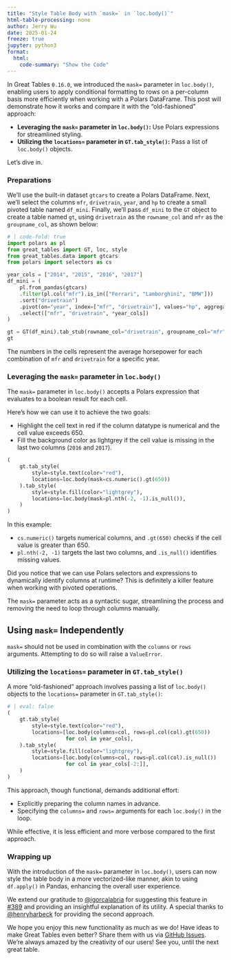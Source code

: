 ```yaml
---
title: "Style Table Body with `mask=` in `loc.body()`"
html-table-processing: none
author: Jerry Wu
date: 2025-01-24
freeze: true
jupyter: python3
format:
  html:
    code-summary: "Show the Code"
---
```


In Great Tables `0.16.0`, we introduced the `mask=` parameter in `loc.body()`, enabling users to apply conditional formatting to rows on a per-column basis more efficiently when working with a Polars DataFrame. This post will demonstrate how it works and compare it with the "old-fashioned" approach:

* **Leveraging the `mask=` parameter in `loc.body()`:** Use Polars expressions for streamlined styling.
* **Utilizing the `locations=` parameter in `GT.tab_style()`:** Pass a list of `loc.body()` objects.

Let’s dive in.

### Preparations
We'll use the built-in dataset `gtcars` to create a Polars DataFrame. Next, we'll select the columns `mfr`, `drivetrain`, `year`, and `hp` to create a small pivoted table named `df_mini`. Finally, we'll pass `df_mini` to the `GT` object to create a table named `gt`, using `drivetrain` as the `rowname_col` and `mfr` as the `groupname_col`, as shown below:
```python
# | code-fold: true
import polars as pl
from great_tables import GT, loc, style
from great_tables.data import gtcars
from polars import selectors as cs

year_cols = ["2014", "2015", "2016", "2017"]
df_mini = (
    pl.from_pandas(gtcars)
    .filter(pl.col("mfr").is_in(["Ferrari", "Lamborghini", "BMW"]))
    .sort("drivetrain")
    .pivot(on="year", index=["mfr", "drivetrain"], values="hp", aggregate_function="mean")
    .select(["mfr", "drivetrain", *year_cols])
)

gt = GT(df_mini).tab_stub(rowname_col="drivetrain", groupname_col="mfr").opt_stylize(color="cyan")
gt
```

The numbers in the cells represent the average horsepower for each combination of `mfr` and `drivetrain` for a specific year.

### Leveraging the `mask=` parameter in `loc.body()`
The `mask=` parameter in `loc.body()` accepts a Polars expression that evaluates to a boolean result for each cell.

Here’s how we can use it to achieve the two goals:

* Highlight the cell text in red if the column datatype is numerical and the cell value exceeds 650.
* Fill the background color as lightgrey if the cell value is missing in the last two columns (`2016` and `2017`).

```python
(
    gt.tab_style(
        style=style.text(color="red"),
        locations=loc.body(mask=cs.numeric().gt(650))
    ).tab_style(
        style=style.fill(color="lightgrey"),
        locations=loc.body(mask=pl.nth(-2, -1).is_null()),
    )
)
```

In this example:

* `cs.numeric()` targets numerical columns, and `.gt(650)` checks if the cell value is greater than 650.
* `pl.nth(-2, -1)` targets the last two columns, and `.is_null()` identifies missing values.

Did you notice that we can use Polars selectors and expressions to dynamically identify columns at runtime? This is definitely a killer feature when working with pivoted operations.

The `mask=` parameter acts as a syntactic sugar, streamlining the process and removing the need to loop through columns manually.

::: {.callout-warning collapse="false"}
## Using `mask=` Independently
`mask=` should not be used in combination with the `columns` or `rows` arguments. Attempting to do so will raise a `ValueError`.
:::

### Utilizing the `locations=` parameter in `GT.tab_style()`
A more "old-fashioned" approach involves passing a list of `loc.body()` objects to the `locations=` parameter in `GT.tab_style()`:
```python
# | eval: false
(
    gt.tab_style(
        style=style.text(color="red"),
        locations=[loc.body(columns=col, rows=pl.col(col).gt(650))
                   for col in year_cols],
    ).tab_style(
        style=style.fill(color="lightgrey"),
        locations=[loc.body(columns=col, rows=pl.col(col).is_null())
                   for col in year_cols[-2:]],
    )
)
```

This approach, though functional, demands additional effort:

* Explicitly preparing the column names in advance.
* Specifying the `columns=` and `rows=` arguments for each `loc.body()` in the loop.

While effective, it is less efficient and more verbose compared to the first approach.

### Wrapping up
With the introduction of the `mask=` parameter in `loc.body()`, users can now style the table body in a more vectorized-like manner, akin to using `df.apply()` in Pandas, enhancing the overall user experience.

We extend our gratitude to [@igorcalabria](https://github.com/igorcalabria) for suggesting this feature in [#389](https://github.com/posit-dev/great-tables/issues/389) and providing an insightful explanation of its utility. A special thanks to [@henryharbeck](https://github.com/henryharbeck) for providing the second approach.

We hope you enjoy this new functionality as much as we do! Have ideas to make Great Tables even better? Share them with us via [GitHub Issues](https://github.com/posit-dev/great-tables/issues). We're always amazed by the creativity of our users! See you, until the next great table.
